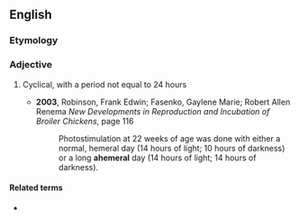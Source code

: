 ==English==

===Etymology===
{{prefix|a|hemeral|lang=en}}

===Adjective===
{{en-adj}}
# {{lb|en|biology}} Cyclical, with a period not equal to 24 hours
#* '''2003''', Robinson, Frank Edwin; Fasenko, Gaylene Marie; Robert Allen Renema ''New Developments in Reproduction and Incubation of Broiler Chickens'', page 116
#*: Photostimulation at 22 weeks of age was done with either a normal, hemeral day (14 hours of light; 10 hours of darkness) or a long '''ahemeral''' day (14 hours of light; 14 hours of darkness).

====Related terms====
* {{l|en|ephemeral}}